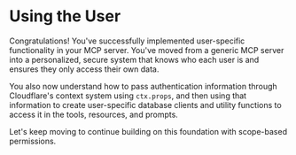 # Using the User

<EpicVideo url="https://www.epicai.pro/workshops/day-7-8-mcp-auth/outro-to-using-the-user-zu3bw" />

Congratulations! You've successfully implemented user-specific functionality in your MCP server. You've moved from a generic MCP server into a personalized, secure system that knows who each user is and ensures they only access their own data.

You also now understand how to pass authentication information through Cloudflare's context system using `ctx.props`, and then using that information to create user-specific database clients and utility functions to access it in the tools, resources, and prompts.

Let's keep moving to continue building on this foundation with scope-based permissions.
